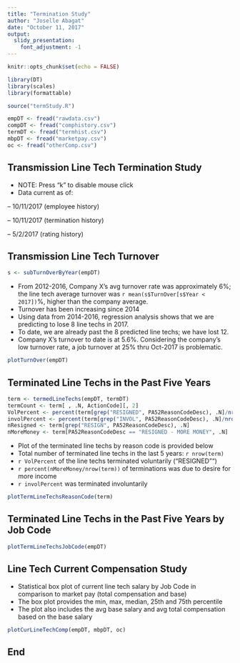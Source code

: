 ---
title: "Termination Study"
author: "Joselle Abagat"
date: "October 11, 2017"
output: 
  slidy_presentation:
    font_adjustment: -1
---

```{r setup, include=FALSE}
knitr::opts_chunk$set(echo = FALSE)

library(DT)
library(scales)
library(formattable)

source("termStudy.R")

empDT <- fread("rawdata.csv")
compDT <- fread("comphistory.csv")
termDT <- fread("termhist.csv")
mbpDT <- fread("marketpay.csv")
oc <- fread("otherComp.csv")
```

## Transmission Line Tech Termination Study 
- NOTE: Press "k" to disable mouse click
- Data current as of:

-- 10/11/2017 (employee history)

-- 10/11/2017 (termination history)

-- 5/2/2017 (rating history)


## Transmission Line Tech Turnover
```{r, warning=FALSE}
s <- subTurnOverByYear(empDT)
```
- From 2012-2016, Company X's avg turnover rate was approximately 6%; the line tech average turnover was `r mean(s$TurnOver[s$Year < 2017])`%, higher than the company average.
- Turnover has been increasing since 2014
- Using data from 2014-2016, regression analysis shows that we are predicting to lose 8 line techs in 2017. 
- To date, we are already past the 8 predicted line techs; we have lost 12. 
- Company X's turnover to date is at 5.6%.  Considering the company's low turnover rate, a job turnover at 25% thru Oct-2017 is problematic. 
```{r, warning=FALSE}
plotTurnOver(empDT)
```


## Terminated Line Techs in the Past Five Years
```{r, echo=FALSE}
term <- termedLineTechs(empDT, termDT)
termCount <- term[ , .N, ActionCode][, 2]
VolPercent <- percent(term[grep("RESIGNED", PA52ReasonCodeDesc), .N]/nrow(term))
involPercent <- percent(term[grep("INVOL", PA52ReasonCodeDesc), .N]/nrow(term))
nResigned <- term[grep("RESIGN", PA52ReasonCodeDesc), .N]
nMoreMoney <- term[PA52ReasonCodeDesc == "RESIGNED - MORE MONEY", .N]
```
- Plot of the terminated line techs by reason code is provided below
- Total number of terminated line techs in the last 5 years: `r nrow(term)`
- `r VolPercent` of the line techs terminated voluntarily ("RESIGNED"")
- `r percent(nMoreMoney/nrow(term))` of terminations was due to desire for more income
- `r involPercent` was terminated involuntarily

```{r}
plotTermLineTechsReasonCode(term)
```

## Terminated Line Techs in the Past Five Years by Job Code
```{r}
plotTermLineTechsJobCode(empDT)
```

## Line Tech Current Compensation Study
- Statistical box plot of current line tech salary by Job Code in comparison to market pay (total compensation and base)
- The box plot provides the min, max, median, 25th and 75th percentile
- The plot also includes the avg base salary and avg total compensation based on the base salary
```{r, warning=FALSE}
plotCurLineTechComp(empDT, mbpDT, oc)
```


## End